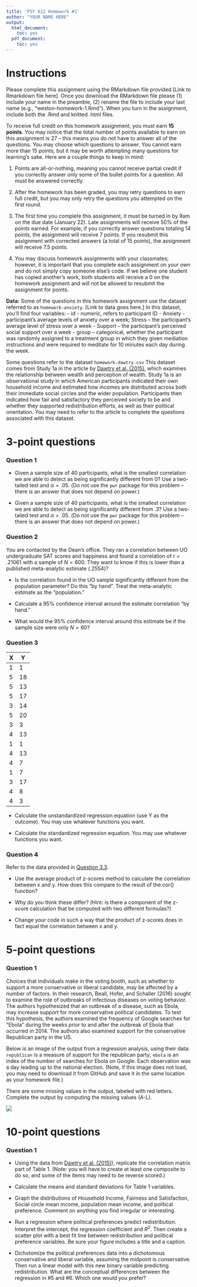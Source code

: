 ```yaml
---
title: 'PSY 612 Homework #1'
author: "YOUR NAME HERE"
output:
  html_document:
    toc: yes
  pdf_document:
    toc: yes
---
```


# Instructions

Please complete this assignment using the RMarkdown file provided [Link to Rmarkdown file here]. Once you download the RMarkdown file please (1) include your name in the preamble, (2) rename the file to include your last name (e.g., "weston-homework-1.Rmd"). When you turn in the assignment, include both the .Rmd and knitted .html files.  

To receive full credit on this homework assignment, you must earn **15 points**. You may notice that the total number of points available to earn on this assignment is 27 -- this means you do not have to answer all of the questions. You may choose which questions to answer. You cannot earn more than 15 points, but it may be worth attempting many questions for learning's sake. Here are a couple things to keep in mind:

1. Points are all-or-nothing, meaning you cannot receive partial credit if you correctly answer only some of the bullet points for a question. All must be answered correctly.

2. After the homework has been graded, you may retry questions to earn full credit, but you may only retry the questions you attempted on the first round. 

3. The first time you complete this assignment, it must be turned in by 9am on the due date (January 22). Late assignments will receive 50% of the points earned. For example, if you correctly answer questions totaling 14 points, the assignment will receive 7 points. If you resubmit this assignment with corrected answers (a total of 15 points), the assignment will receive 7.5 points.

4. You may discuss homework assignments with your classmates; however, it is important that you complete each assignment on your own and do not simply copy someone else’s code. If we believe one student has copied another’s work, both students will receive a 0 on the homework assignment and will not be allowed to resubmit the assignment for points.

**Data:** Some of the questions in this homework assignment use the dataset referred to as `homework-anxiety`. [Link to data goes here.] In this dataset, you'll find four variables: 
  - id - numeric, refers to participant ID
  - Anxiety - participant's average levels of anxiety over a week; Stress -- the participant's average level of stress over a week
  - Support -- the participant's perceived social support over a week
  - group -- categorical, whether the participant was randomly assigned to a treatment group in which they given mediation instructions and were required to meditate for 10 minutes each day during the week. 

Some questions refer to the dataset `homework-dawtry.csv` This dataset comes from Study 1a in the article by [Dawtry et al. (2015)](../data/Dawtry et al 2015 PS.pdf), which examines the relationship between wealth and perception of wealth. Study 1a is an observational study in which American participants indicated their own household income and estimated how incomes are distributed across both their immediate social circles and the wider population. Participants then indicated how fair and satisfactory they perceived society to be and whether they supported redistribution efforts, as well as their political orientation. You may need to refer to the article to complete the questions associated with this dataset. 

# 3-point questions

### Question 1

* Given a sample size of 40 participants, what is the smallest correlation we are able to detect as being significantly different from 0? Use a two-tailed test and $\alpha = .05$. (Do not use the `pwr` package for this problem -- there is an answer that does not depend on power.)

* Given a sample size of 40 participants, what is the smallest correlation we are able to detect as being significantly different from .3? Use a two-tailed test and $\alpha = .05$. (Do not use the `pwr` package for this problem -- there is an answer that does not depend on power.)

### Question 2

You are contacted by the Dean's office. They ran a correlation between UO undergraduate SAT scores and happiness and found a correlation of r = .21061 with a sample of $N = 600$. They want to know if this is lower than a published meta-analytic estimate (.2554)? 

* Is the correlation found in the UO sample significantly different from the population parameter? Do this "by hand". Treat the meta-analytic estimate as the "population."

* Calculate a 95% confidence interval around the estimate correlation "by hand." 

* What would the 95% confidence interval around this estimate be if the sample size were only $N = 60$?

### Question 3{#q3.3}

| X | Y  |
|---|----|
| 1 | 1  |
| 5 | 18 |
| 5 | 13 |
| 5 | 17 |
| 3 | 14 |
| 5 | 20 |
| 3 | 3  |
| 4 | 13 |
| 1 | 1  |
| 4 | 13 |
| 4 | 7  |
| 1 | 7  |
| 3 | 17 |
| 4 | 8  |
| 4 | 3  |

* Calculate the unstandardized regression equation (use Y as the outcome). You may use whatever functions you want.

* Calculate the standardized regression equation. You may use whatever functions you want.

### Question 4

Refer to the data provided in [Question 3.3](#q3.3).

* Use the average product of z-scores method to calculate the correlation between x and y. How does this compare to the result of the cor() function? 

* Why do you think these differ? (Hint: is there a component of the z-score calculation that be computed with two different formulas?)

* Change your code in such a way that the product of z-scores does in fact equal the correlation between x and y. 


# 5-point questions

### Question 1

Choices that individuals make in the voting booth, such as whether to support a more conservative or liberal candidate, may be affected by a number of factors. In their research, Beall, Hofer, and Schaller (2016) sought to examine the role of outbreaks of infectious diseases on voting behavior. The authors hypothesized that an outbreak of a disease, such as Ebola, may increase support for more conservative political candidates. To test this hypothesis, the authors examined the frequency of Google searches for “Ebola” during the weeks prior to and after the outbreak of Ebola that occurred in 2014. The authors also examined support for the conservative Republican party in the US.

Below is an image of the output from a regression analysis, using their data: `republican` is a measure of support for the republican party; `ebola` is an index of the number of searches for Ebola on Google. Each observation was a day leading up to the national election. (Note, if this image does not load, you may need to download it from GitHub and save it in the same location as your homework file.)

There are some missing values in the output, labeled with red letters. Complete the output by computing the missing values (A-L).

![](beall_output.png)

# 10-point questions

### Question 1

* Using the data from [Dawtry et al. (2015)](../data/Dawtry et al 2015 PS.pdf)), replicate the correlation matrix part of Table 1. (Note: you will have to create at least one composite to do so, and some of the items may need to be reverse scored.)

* Calculate the means and standard deviations for Table 1 variables.

* Graph the distributions of Household Income, Fairness and Satisfaction, Social circle mean income, population mean income, and political preference. Comment on anything you find irregular or interesting.

* Run a regression where political preferences predict redistribution. Interpret the intercept, the regression coefficient and $R^2$. Then create a scatter plot with a best fit line between redistribution and political preference variables. Be sure your figure includes a title and a caption.

* Dichotomize the political preferences data into a dichotomous conservative and liberal variable, assuming the midpoint is conservative. Then run a linear model with this new binary variable predicting redistribution. What are the conceptual differences between the regression in #5 and #6. Which one would you prefer?
